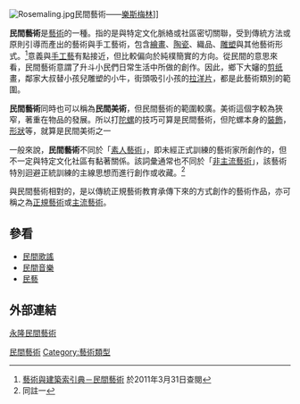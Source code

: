 [[File:Rosemaling.jpg|thumb]]民間藝術——[[樂斯梅林|樂斯梅林]]]]
{{Portal|name=藝術|image=Crainquebille, Putois, Riquet - Illuminated Initial - A.png|size=35}}

'''民間藝術'''是[[藝術|藝術]]的一種。指的是與特定文化脈絡或社區密切關聯，受到傳統方法或原則引導而產出的藝術與手工藝術，包含[[繪畫|繪畫]]、[[陶瓷|陶瓷]]、織品、[[雕塑|雕塑]]與其他藝術形式。<ref>[http://db1x.sinica.edu.tw/caat/caat_rptcaatc.php?_op=?SUBJECT_ID:300056487 藝術與建築索引典－民間藝術] {{webarchive|url=https://web.archive.org/web/20111208223055/http://db1x.sinica.edu.tw/caat/caat_rptcaatc.php?_op=%3FSUBJECT_ID%3A300056487 |date=2011-12-08 }}於2011年3月31日查閱</ref>意義與[[手工藝|手工藝]]有點接近，但比較偏向於純樸簡實的方向。從民間的意思來看，民間藝術意謂了升斗小民們日常生活中所做的創作。因此，鄉下大嬸的[[剪纸|剪纸]]畫，鄰家大叔替小孩兒雕塑的小牛，街頭吸引小孩的[[拉洋片|拉洋片]]，都是此藝術類別的範圍。

'''民間藝術'''同時也可以稱為'''民間美術'''，但民間藝術的範圍較廣。美術這個字較為狹窄，著重在物品的發展。所以打[[陀螺|陀螺]]的技巧可算是民間藝術，但陀螺本身的[[裝飾|裝飾]]，[[形狀|形狀]]等，就算是民間美術之一

一般來說，'''民間藝術'''不同於「[[素人藝術|素人藝術]]」，即未經正式訓練的藝術家所創作的，但不一定與特定文化社區有黏著關係。該詞彙通常也不同於「[[非主流藝術|非主流藝術]]」，該藝術特別迴避正統訓練的主線思想而進行創作或收藏。<ref>同註一</ref>


與民間藝術相對的，是以傳統正規藝術教育承傳下來的方式創作的藝術作品，亦可稱之為[[正規藝術|正規藝術]]或[[主流藝術|主流藝術]]。

== 參看 ==
* [[民間歌謠|民間歌謠]]
* [[民間音樂|民間音樂]]
* [[民藝|民藝]]

== 外部連結 ==
{{reflist}}

{{藝術}}
[http://www.winglungart.com.hk/huanti.htm 永隆民間藝術] {{Wayback|url=http://www.winglungart.com.hk/huanti.htm |date=20131205055757 }}
[[Category:民間藝術|]]
[[Category:藝術類型|Category:藝術類型]]